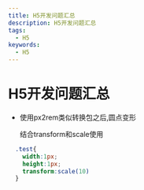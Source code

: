 ```yaml
---
title: H5开发问题汇总
description: H5开发问题汇总
tags:
  - H5
keywords:
  - H5
---
```


# H5开发问题汇总

- 使用px2rem类似转换包之后,圆点变形

  结合transform和scale使用

```css
  .test{
    width:1px;
    height:1px;
    transform:scale(10)
  }
```